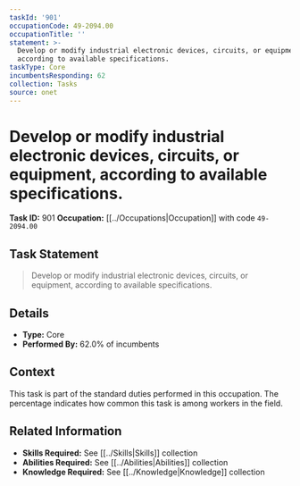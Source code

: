 ```yaml
---
taskId: '901'
occupationCode: 49-2094.00
occupationTitle: ''
statement: >-
  Develop or modify industrial electronic devices, circuits, or equipment,
  according to available specifications.
taskType: Core
incumbentsResponding: 62
collection: Tasks
source: onet
---
```

# Develop or modify industrial electronic devices, circuits, or equipment, according to available specifications.

**Task ID:** 901
**Occupation:** [[../Occupations|Occupation]] with code `49-2094.00`

## Task Statement

> Develop or modify industrial electronic devices, circuits, or equipment, according to available specifications.

## Details

- **Type:** Core
- **Performed By:** 62.0% of incumbents

## Context

This task is part of the standard duties performed in this occupation. The percentage indicates how common this task is among workers in the field.

## Related Information

- **Skills Required:** See [[../Skills|Skills]] collection
- **Abilities Required:** See [[../Abilities|Abilities]] collection
- **Knowledge Required:** See [[../Knowledge|Knowledge]] collection

